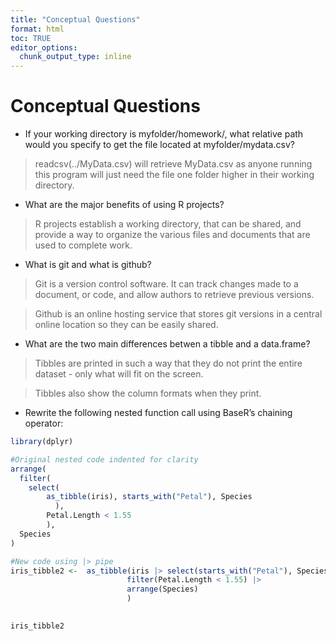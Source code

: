 ```yaml
---
title: "Conceptual Questions"
format: html
toc: TRUE
editor_options: 
  chunk_output_type: inline
---
```


# Conceptual Questions

-   If your working directory is myfolder/homework/, what relative path would you specify to get the file located at myfolder/mydata.csv?

> readcsv(../MyData.csv) will retrieve MyData.csv as anyone running this program will just need the file one folder higher in their working directory.

-   What are the major benefits of using R projects?

> R projects establish a working directory, that can be shared, and provide a way to organize the various files and documents that are used to complete work.

-   What is git and what is github?

> Git is a version control software. It can track changes made to a document, or code, and allow authors to retrieve previous versions.

> Github is an online hosting service that stores git versions in a central online location so they can be easily shared.

-   What are the two main differences betwen a tibble and a data.frame?

> Tibbles are printed in such a way that they do not print the entire dataset - only what will fit on the screen.

> Tibbles also show the column formats when they print.

-   Rewrite the following nested function call using BaseR's chaining operator:

```r
library(dplyr)
```

```r
#Original nested code indented for clarity
arrange(
  filter(
    select(
        as_tibble(iris), starts_with("Petal"), Species
          ), 
        Petal.Length < 1.55
        ), 
  Species
)
```

```r
#New code using |> pipe
iris_tibble2 <-  as_tibble(iris |> select(starts_with("Petal"), Species) |>
                          filter(Petal.Length < 1.55) |>
                          arrange(Species)
                          )
                          

iris_tibble2
```
